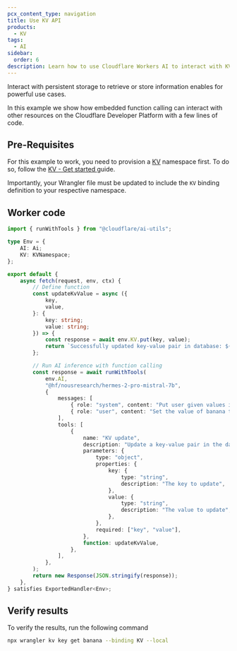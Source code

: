 ```yaml
---
pcx_content_type: navigation
title: Use KV API
products:
  - KV
tags:
  - AI
sidebar:
  order: 6
description: Learn how to use Cloudflare Workers AI to interact with KV storage, enabling persistent data handling with embedded function calling in a few lines of code.
---
```


Interact with persistent storage to retrieve or store information enables for powerful use cases.

In this example we show how embedded function calling can interact with other resources on the Cloudflare Developer Platform with a few lines of code.
## Pre-Requisites

For this example to work, you need to provision a [KV](/kv/) namespace first. To do so, follow the [KV - Get started ](/kv/get-started/) guide.

Importantly, your Wrangler file must be updated to include the `KV` binding definition to your respective namespace.

## Worker code

```ts title="Embedded function calling example with KV API"
import { runWithTools } from "@cloudflare/ai-utils";

type Env = {
	AI: Ai;
	KV: KVNamespace;
};

export default {
	async fetch(request, env, ctx) {
		// Define function
		const updateKvValue = async ({
			key,
			value,
		}: {
			key: string;
			value: string;
		}) => {
			const response = await env.KV.put(key, value);
			return `Successfully updated key-value pair in database: ${response}`;
		};

		// Run AI inference with function calling
		const response = await runWithTools(
			env.AI,
			"@hf/nousresearch/hermes-2-pro-mistral-7b",
			{
				messages: [
					{ role: "system", content: "Put user given values in KV" },
					{ role: "user", content: "Set the value of banana to yellow." },
				],
				tools: [
					{
						name: "KV update",
						description: "Update a key-value pair in the database",
						parameters: {
							type: "object",
							properties: {
								key: {
									type: "string",
									description: "The key to update",
								},
								value: {
									type: "string",
									description: "The value to update",
								},
							},
							required: ["key", "value"],
						},
						function: updateKvValue,
					},
				],
			},
		);
		return new Response(JSON.stringify(response));
	},
} satisfies ExportedHandler<Env>;
```

## Verify results

To verify the results, run the following command

```sh
npx wrangler kv key get banana --binding KV --local
```

